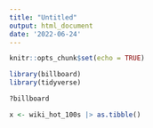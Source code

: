 ```yaml
---
title: "Untitled"
output: html_document
date: '2022-06-24'
---
```


```r
knitr::opts_chunk$set(echo = TRUE)
```

```r
library(billboard)
library(tidyverse)

?billboard
```

```r
x <- wiki_hot_100s |> as.tibble()
```

